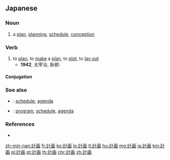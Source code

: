 {{also|計劃|計畫|计划|计画}}
==Japanese==
{{ja-kanjitab|けい|かく|yomi=on}}

===Noun===
{{ja-noun|けいかく|kyu=計劃}}

# a [[plan]], [[planning]], [[schedule]], [[conception]]
#: {{ja-usex|'''計画'''通り。|'''けいかく'''-どおり。|Just as '''planned'''.}}

===Verb===
{{ja-verb-suru|けいかく|kyu=計劃}}

# to [[plan]], to [[make]] a [[plan]], to [[plot]], to [[lay out]]
#* '''1942''', 太宰治, 新郎:
#*: {{ja-usex|けれども、私はこのごろ、私の将来の生活に就いて、少しも'''計画'''しなくなりました。|けれども、 わたし は このごろ、 わたし の しょうらい の せいかつ に ついて、 すこし も '''けいかく''' しなく なりました。|However at this time I stopped making any plans for my life in the future.}}

====Conjugation====
{{ja-suru|けいかく}}

===See also===
* {{ja-r|予定|よてい}}: [[schedule]], [[agenda]]
* {{ja-r|日程|にってい}}: [[program]], [[schedule]], [[agenda]]

===References===
* {{R:Shogakukan}}

[[zh-min-nan:計画]]
[[fr:計画]]
[[ko:計画]]
[[lo:計画]]
[[lt:計画]]
[[hu:計画]]
[[mg:計画]]
[[ja:計画]]
[[km:計画]]
[[pl:計画]]
[[pt:計画]]
[[th:計画]]
[[chr:計画]]
[[zh:計画]]